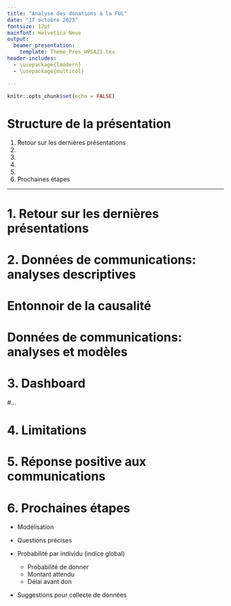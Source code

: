```yaml
---
title: "Analyse des donations à la FUL"
date: "17 octobre 2023"
fontsize: 12pt
mainfont: Helvetica Neue
output: 
  beamer_presentation:
    template: Theme_Pres_WPSA21.tex
header-includes:
  - \usepackage{lmodern}
  - \usepackage{multicol}

---
```


```r
knitr::opts_chunk$set(echo = FALSE)
```

# Structure de la présentation
1. Retour sur les dernières présentations
2. 
3. 
4. 
5. 
6. Prochaines étapes

---

# 1. Retour sur les dernières présentations


# 2. Données de communications: analyses descriptives


# Entonnoir de la causalité



#  Données de communications: analyses et modèles


# 3. Dashboard



#... 



# 4. Limitations





# 5. Réponse positive aux communications



# 6. Prochaines étapes

- Modélisation

- Questions précises

- Probabilité par individu (indice global)
  - Probabilité de donner
  - Montant attendu
  - Délai avant don

- Suggestions pour collecte de données
